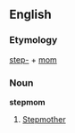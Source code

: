 ==English==
===Etymology===
[[step-]] + [[mom]]
===Noun===
'''stepmom'''
# [[stepmother|Stepmother]]
